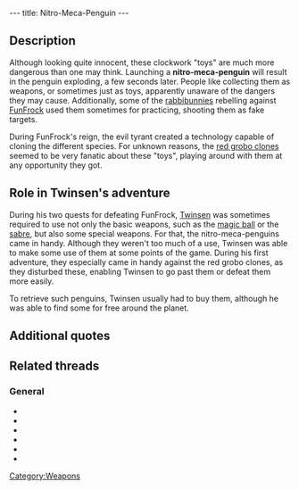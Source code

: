 ---
title: Nitro-Meca-Penguin
---

{{Weapon|
Name=Nitro-Meca-Penguin|
Image=Meca.gif|
Enemy=All enemies|
Rate=Slow|
Damage=Medium|
Range=Short}}

{{Quote|
Quote=Meca-Penguin. Red clones just hate this stupid toy.|
Character=Official description, Twinsen's first adventure}}

==Description==
Although looking quite innocent, these clockwork "toys" are much more dangerous than one may think. Launching a '''nitro-meca-penguin''' will result in the penguin exploding, a few seconds later. People like collecting them as weapons, or sometimes just as toys, apparently unaware of the dangers they may cause. Additionally, some of the [[rabbibunnies]] rebelling against [[FunFrock]] used them sometimes for practicing, shooting them as fake targets.

During FunFrock's reign, the evil tyrant created a technology capable of cloning the different species. For unknown reasons, the [[red grobo clones]] seemed to be very fanatic about these "toys", playing around with them at any opportunity they got.

==Role in Twinsen's adventure==
During his two quests for defeating FunFrock, [[Twinsen]] was sometimes required to use not only the basic weapons, such as the [[magic ball]] or the [[sabre]], but also some special weapons. For that, the nitro-meca-penguins came in handy. Although they weren't too much of a use, Twinsen was able to make some use of them at some points of the game. During his first adventure, they especially came in handy against the red grobo clones, as they disturbed these, enabling Twinsen to go past them or defeat them more easily.

To retrieve such penguins, Twinsen usually had to buy them, although he was able to find some for free around the planet.

==Additional quotes==
{{Quote|
Quote=You can use the Nitro-Meca-Penguins by placing them in a level and unencumbered area.|
Character=Official description, Twinsen's second adventure}}
{{Quote|
Quote=You just acquired a superb Nitro-Meca-Penguin. Select it in the inventory and it'll explode a few seconds later.|
Character=When Twinsen found a new penguin}}

==Related threads==
===General===
* {{thread|id=11096|title=The Desert Island Bowlers}}
* {{thread|id=11024|title=some fun stuff and tips}}
* {{thread|id=7141|title=Adeline can't spell?}}
* {{thread|id=6347|title=Nitro-Meca-Penguins}}
* {{thread|id=4358|title=Meca Penguins - how meny times?}}
* {{thread|id=2549|title=Unlimited Nitro-Meca-Penguins}}

[[Category:Weapons]]